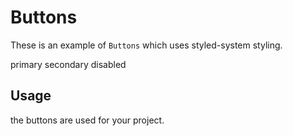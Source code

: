 
<Meta title="Components|ButtonStyledSystem" component={ButtonStyledSystem} />

# Buttons

These is an example of `Buttons` which uses styled-system styling.

<Preview>
  <Story name="primary">
    <ButtonStyledSystem variant="primary">primary</ButtonStyledSystem>
  </Story>
  <Story name="secondary">
    <ButtonStyledSystem variant="secondary">secondary</ButtonStyledSystem>
  </Story>
  <Story name="disabled">
    <ButtonStyledSystem disabled={boolean("Disabled", true)}>disabled</ButtonStyledSystem>
  </Story>
</Preview>

<Props of={ButtonStyledSystem} />

## Usage

the buttons are used for your project.
